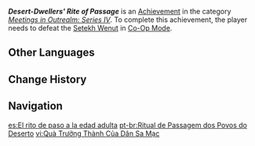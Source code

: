 {{Achievement Infobox
|id           = 86034
|order id     = 9033
|category     = Meetings in Outrealm: Series IV
|description  = Defeat the [[Setekh Wenut]] in [[Co-Op Mode]].
|requirements = 
|primogems    = 10
|tracking     = 
|topic        = Setekh Wenut;Co-Op Mode
|type         = 
|hidden       = 
}}
'''''Desert-Dwellers' Rite of Passage''''' is an [[Achievement]] in the category ''[[Meetings in Outrealm: Series IV]]''. To complete this achievement, the player needs to defeat the [[Setekh Wenut]] in [[Co-Op Mode]]. 
<!--
==Gameplay Notes==
* 

==Gallery==
{{Preview
|size=300px
|file=
|caption=
}}

==Video Guides==
{{EVT
|video1   = 
|caption1 = 
}}
-->
==Other Languages==
{{Other Languages
|en      = Desert-Dwellers' Rite of Passage
|zhs     = 沙漠之民的成人礼
|zhs_rm  = 
|zht     = 沙漠之民的成人禮
|zht_rm  = 
|zh_tl   = 
|ja      = 砂漠の民の成人の儀
|ja_rm   = Sabaku no Tami no Seijin no Gi
|ja_tl   = 
|ko      = 사막인의 성인식
|ko_rm   = 
|ko_tl   = Coming of Age Day of Desert People
|es      = El rito de paso a la edad adulta
|es_tl   = Rite of Passage at Adult Age
|fr      = Rite de passage du peuple du désert
|fr_tl   = Desert Folk's Rite of Passage
|ru      = Инициация народа пустыни
|ru_tl   = Desert Folk's Initiation
|th      = พิธีบรรลุนิติภาวะของชาวทะเลทราย
|th_rm   = 
|th_tl   = 
|vi      = Quà Trưởng Thành Của Dân Sa Mạc
|vi_tl   = 
|de      = Mündigkeitsritus der Wüstenbewohner
|de_tl   = Coming-of-Age Rite of the Desert Dwellers
|id      = Upacara Kedewasaan Orang Gurun
|id_tl   = Desert Folk's Coming-of-Age Ceremony
|pt      = Ritual de Passagem dos Povos do Deserto
|pt_tl   = 
|tr      = Çöl Sakinlerinin Yetişkinliğe Geçiş Töreni
|tr_tl   = The Desert Dwellers' Coming-of-Age Ceremony
|it      = Rito di passaggio degli abitanti del deserto
|it_tl   = Desert-Dwellers' Rite of Passage
}}

==Change History==
{{Change History|4.0}}
<!--
==References==
{{Reflist}}
-->
==Navigation==
{{Achievement Navbox}}

[[es:El rito de paso a la edad adulta]]
[[pt-br:Ritual de Passagem dos Povos do Deserto]]
[[vi:Quà Trưởng Thành Của Dân Sa Mạc]]